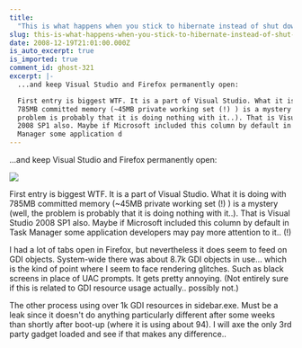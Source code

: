 ```yaml
---
title:
  "This is what happens when you stick to hibernate instead of shut down..."
slug: this-is-what-happens-when-you-stick-to-hibernate-instead-of-shut-down
date: 2008-12-19T21:01:00.000Z
is_auto_excerpt: true
is_imported: true
comment_id: ghost-321
excerpt: |-
  ...and keep Visual Studio and Firefox permanently open:

  First entry is biggest WTF. It is a part of Visual Studio. What it is doing with
  785MB committed memory (~45MB private working set (!) ) is a mystery (well, the
  problem is probably that it is doing nothing with it..). That is Visual Studio
  2008 SP1 also. Maybe if Microsoft included this column by default in Task
  Manager some application d
---
```


...and keep Visual Studio and Firefox permanently open:

![](./toolongcropped.png)

First entry is biggest WTF. It is a part of Visual Studio. What it is doing with
785MB committed memory (\~45MB private working set (!) ) is a mystery (well, the
problem is probably that it is doing nothing with it..). That is Visual Studio
2008 SP1 also. Maybe if Microsoft included this column by default in Task
Manager some application developers may pay more attention to it.. (!)

I had a lot of tabs open in Firefox, but nevertheless it does seem to feed on
GDI objects. System-wide there was about 8.7k GDI objects in use... which is the
kind of point where I seem to face rendering glitches. Such as black screens in
place of UAC prompts. It gets pretty annoying. (Not entirely sure if this is
related to GDI resource usage actually.. possibly not.)

The other process using over 1k GDI resources in sidebar.exe. Must be a leak
since it doesn't do anything particularly different after some weeks than
shortly after boot-up (where it is using about 94). I will axe the only 3rd
party gadget loaded and see if that makes any difference..
